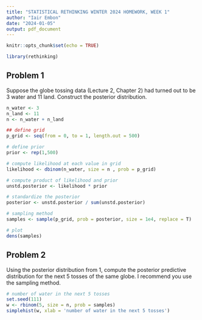 ```yaml
---
title: "STATISTICAL RETHINKING WINTER 2024 HOMEWORK, WEEK 1"
author: "Iair Embon"
date: "2024-01-05"
output: pdf_document
---
```


```r
knitr::opts_chunk$set(echo = TRUE)
```

```r
library(rethinking)
```


## Problem 1
  
Suppose the globe tossing data (Lecture 2, Chapter 2) had turned out to
be 3 water and 11 land. Construct the posterior distribution.


```r
n_water <- 3
n_land <- 11
n <- n_water + n_land

## define grid
p_grid <- seq(from = 0, to = 1, length.out = 500)

# define prior
prior <- rep(1,500)

# compute likelihood at each value in grid
likelihood <- dbinom(n_water, size = n , prob = p_grid)

# compute product of likelihood and prior
unstd.posterior <- likelihood * prior

# standardize the posterior
posterior <- unstd.posterior / sum(unstd.posterior)

# sampling method
samples <- sample(p_grid, prob = posterior, size = 1e4, replace = T)

# plot
dens(samples)
```

## Problem 2
  
Using the posterior distribution from 1, compute the posterior predictive distribution for the next 5 tosses of the same globe. I recommend you use the sampling method.

```r
# number of water in the next 5 tosses 
set.seed(111)
w <- rbinom(5, size = n, prob = samples)
simplehist(w, xlab = 'number of water in the next 5 tosses')
```


